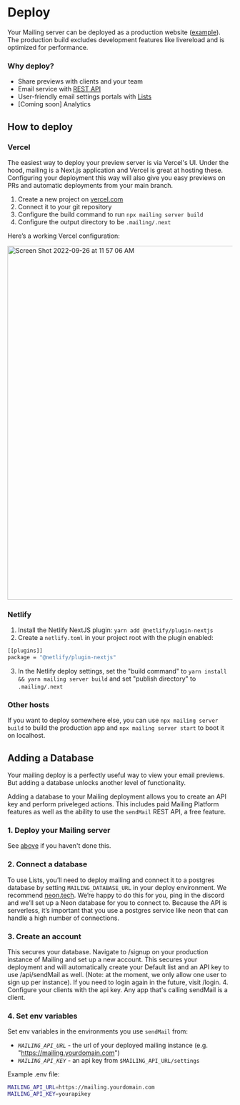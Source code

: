 # Deploy

Your Mailing server can be deployed as a production website ([example](http://demo.mailing.run/previews/AccountCreated/accountCreated)). The production build excludes development features like livereload and is optimized for performance.

### Why deploy?

- Share previews with clients and your team
- Email service with [REST API](/docs#rest-api)
- User-friendly email settings portals with [Lists](/docs/lists)
- [Coming soon] Analytics

## How to deploy

### Vercel

The easiest way to deploy your preview server is via Vercel's UI. Under the hood, mailing is a Next.js application and Vercel is great at hosting these. Configuring your deployment this way will also give you easy previews on PRs and automatic deployments from your main branch.

1. Create a new project on [vercel.com](https://vercel.com/)
2. Connect it to your git repository
3. Configure the build command to run `npx mailing server build`
4. Configure the output directory to be `.mailing/.next`

Here’s a working Vercel configuration:

<img
  width="793"
  alt="Screen Shot 2022-09-26 at 11 57 06 AM"
  src="https://user-images.githubusercontent.com/282016/192357879-a19ec556-00c3-49b6-883c-6ae55e8eff7f.png"
/>

### Netlify

1. Install the Netlify NextJS plugin: `yarn add @netlify/plugin-nextjs`
2. Create a `netlify.toml` in your project root with the plugin enabled:

```bash netlify.toml
[[plugins]]
package = "@netlify/plugin-nextjs"
```

3. In the Netlify deploy settings, set the "build command" to `yarn install && yarn mailing server build` and set "publish directory" to `.mailing/.next`

### Other hosts

If you want to deploy somewhere else, you can use `npx mailing server build` to build the production app and `npx mailing server start` to boot it on localhost.

## Adding a Database

Your mailing deploy is a perfectly useful way to view your email previews. But adding a database unlocks another level of functionality.

Adding a database to your Mailing deployment allows you to create an API key and perform priveleged actions. This includes paid Mailing Platform features as well as the ability to use the `sendMail` REST API, a free feature.

### 1. Deploy your Mailing server

See [above](/docs/deploy#how-to-deploy) if you haven't done this.

### 2. Connect a database

To use Lists, you’ll need to deploy mailing and connect
it to a postgres database by setting `MAILING_DATABASE_URL`
in your deploy environment. We recommend [neon.tech](https://neon.tech).
We’re happy to do this for you, ping in the discord and
we’ll set up a Neon database for you to connect to.
Because the API is serverless, it’s important that you use
a postgres service like neon that can handle a high number of connections.

### 3. Create an account

This secures your database. Navigate to /signup on your production instance of Mailing and set up a new account. This secures your deployment and will automatically create your Default list and an API key to use /api/sendMail as well. (Note: at the moment, we only allow one user to sign up per instance). If you need to login again in the future, visit /login. 4. Configure your clients with the api key. Any app that's calling sendMail is a client.

### 4. Set env variables

Set env variables in the environments you use `sendMail` from:

- _`MAILING_API_URL`_ - the url of your deployed mailing instance (e.g. "https://mailing.yourdomain.com")
- _`MAILING_API_KEY`_ - an api key from `$MAILING_API_URL/settings`

Example .env file:

```bash .env
MAILING_API_URL=https://mailing.yourdomain.com
MAILING_API_KEY=yourapikey
```

